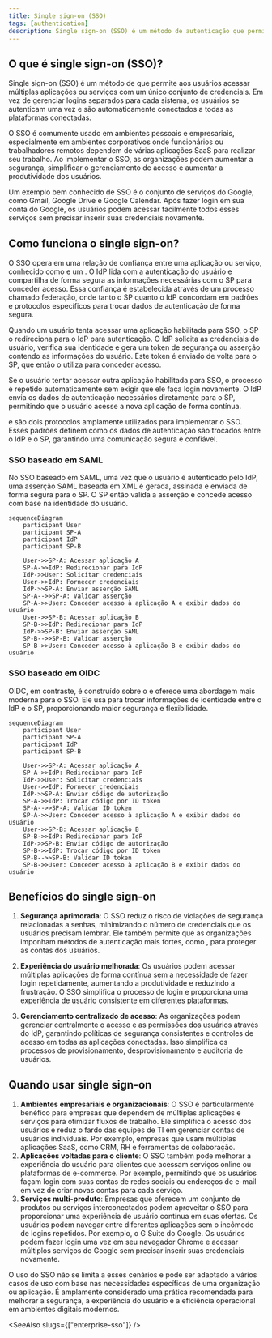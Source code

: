 ```yaml
---
title: Single sign-on (SSO)
tags: [authentication]
description: Single sign-on (SSO) é um método de autenticação que permite aos usuários acessar múltiplos sistemas com um único conjunto de credenciais. Como um componente chave dos sistemas de gerenciamento de identidade e acesso (IAM), o SSO é amplamente utilizado em aplicações e serviços modernos baseados em nuvem, simplificando o acesso do usuário e aumentando a segurança.
---
```


## O que é single sign-on (SSO)?

Single sign-on (SSO) é um método de <Ref slug="authentication" /> que permite aos usuários acessar múltiplas aplicações ou serviços com um único conjunto de credenciais. Em vez de gerenciar logins separados para cada sistema, os usuários se autenticam uma vez e são automaticamente conectados a todas as plataformas conectadas.

O SSO é comumente usado em ambientes pessoais e empresariais, especialmente em ambientes corporativos onde funcionários ou trabalhadores remotos dependem de várias aplicações SaaS para realizar seu trabalho. Ao implementar o SSO, as organizações podem aumentar a segurança, simplificar o gerenciamento de acesso e aumentar a produtividade dos usuários.

Um exemplo bem conhecido de SSO é o conjunto de serviços do Google, como Gmail, Google Drive e Google Calendar. Após fazer login em sua conta do Google, os usuários podem acessar facilmente todos esses serviços sem precisar inserir suas credenciais novamente.

## Como funciona o single sign-on?

O SSO opera em uma relação de confiança entre uma aplicação ou serviço, conhecido como <Ref slug="service-provider" /> e um <Ref slug="identity-provider" />. O IdP lida com a autenticação do usuário e compartilha de forma segura as informações necessárias com o SP para conceder acesso. Essa confiança é estabelecida através de um processo chamado federação, onde tanto o SP quanto o IdP concordam em padrões e protocolos específicos para trocar dados de autenticação de forma segura.

Quando um usuário tenta acessar uma aplicação habilitada para SSO, o SP o redireciona para o IdP para autenticação. O IdP solicita as credenciais do usuário, verifica sua identidade e gera um token de segurança ou asserção contendo as informações do usuário. Este token é enviado de volta para o SP, que então o utiliza para conceder acesso.

Se o usuário tentar acessar outra aplicação habilitada para SSO, o processo é repetido automaticamente sem exigir que ele faça login novamente. O IdP envia os dados de autenticação necessários diretamente para o SP, permitindo que o usuário acesse a nova aplicação de forma contínua.

<Ref slug="saml" /> e <Ref slug="openid-connect" /> são dois protocolos amplamente utilizados para implementar o SSO. Esses padrões definem como os dados de autenticação são trocados entre o IdP e o SP, garantindo uma comunicação segura e confiável.

### SSO baseado em SAML

No SSO baseado em SAML, uma vez que o usuário é autenticado pelo IdP, uma asserção SAML baseada em XML é gerada, assinada e enviada de forma segura para o SP. O SP então valida a asserção e concede acesso com base na identidade do usuário.

```mermaid
sequenceDiagram
    participant User
    participant SP-A
    participant IdP
    participant SP-B

    User->>SP-A: Acessar aplicação A
    SP-A->>IdP: Redirecionar para IdP
    IdP->>User: Solicitar credenciais
    User->>IdP: Fornecer credenciais
    IdP->>SP-A: Enviar asserção SAML
    SP-A-->>SP-A: Validar asserção
    SP-A->>User: Conceder acesso à aplicação A e exibir dados do usuário
    User->>SP-B: Acessar aplicação B
    SP-B->>IdP: Redirecionar para IdP
    IdP->>SP-B: Enviar asserção SAML
    SP-B-->>SP-B: Validar asserção
    SP-B->>User: Conceder acesso à aplicação B e exibir dados do usuário
```

### SSO baseado em OIDC

OIDC, em contraste, é construído sobre o <Ref slug="oauth-2.0" /> e oferece uma abordagem mais moderna para o SSO. Ele usa <Ref slug="jwt" /> para trocar informações de identidade entre o IdP e o SP, proporcionando maior segurança e flexibilidade.

```mermaid
sequenceDiagram
    participant User
    participant SP-A
    participant IdP
    participant SP-B

    User->>SP-A: Acessar aplicação A
    SP-A->>IdP: Redirecionar para IdP
    IdP->>User: Solicitar credenciais
    User->>IdP: Fornecer credenciais
    IdP->>SP-A: Enviar código de autorização
    SP-A->>IdP: Trocar código por ID token
    SP-A-->>SP-A: Validar ID token
    SP-A->>User: Conceder acesso à aplicação A e exibir dados do usuário
    User->>SP-B: Acessar aplicação B
    SP-B->>IdP: Redirecionar para IdP
    IdP->>SP-B: Enviar código de autorização
    SP-B->>IdP: Trocar código por ID token
    SP-B-->>SP-B: Validar ID token
    SP-B->>User: Conceder acesso à aplicação B e exibir dados do usuário
```

## Benefícios do single sign-on

1. **Segurança aprimorada**: O SSO reduz o risco de violações de segurança relacionadas a senhas, minimizando o número de credenciais que os usuários precisam lembrar. Ele também permite que as organizações imponham métodos de autenticação mais fortes, como <Ref slug="mfa" />, para proteger as contas dos usuários.

2. **Experiência do usuário melhorada**: Os usuários podem acessar múltiplas aplicações de forma contínua sem a necessidade de fazer login repetidamente, aumentando a produtividade e reduzindo a frustração. O SSO simplifica o processo de login e proporciona uma experiência de usuário consistente em diferentes plataformas.

3. **Gerenciamento centralizado de acesso**: As organizações podem gerenciar centralmente o acesso e as permissões dos usuários através do IdP, garantindo políticas de segurança consistentes e controles de acesso em todas as aplicações conectadas. Isso simplifica os processos de provisionamento, desprovisionamento e auditoria de usuários.

## Quando usar single sign-on

1. **Ambientes empresariais e organizacionais**: O SSO é particularmente benéfico para empresas que dependem de múltiplas aplicações e serviços para otimizar fluxos de trabalho. Ele simplifica o acesso dos usuários e reduz o fardo das equipes de TI em gerenciar contas de usuários individuais. Por exemplo, empresas que usam múltiplas aplicações SaaS, como CRM, RH e ferramentas de colaboração.
2. **Aplicações voltadas para o cliente**: O SSO também pode melhorar a experiência do usuário para clientes que acessam serviços online ou plataformas de e-commerce. Por exemplo, permitindo que os usuários façam login com suas contas de redes sociais ou endereços de e-mail em vez de criar novas contas para cada serviço.
3. **Serviços multi-produto**: Empresas que oferecem um conjunto de produtos ou serviços interconectados podem aproveitar o SSO para proporcionar uma experiência de usuário contínua em suas ofertas. Os usuários podem navegar entre diferentes aplicações sem o incômodo de logins repetidos. Por exemplo, o G Suite do Google. Os usuários podem fazer login uma vez em seu navegador Chrome e acessar múltiplos serviços do Google sem precisar inserir suas credenciais novamente.

O uso do SSO não se limita a esses cenários e pode ser adaptado a vários casos de uso com base nas necessidades específicas de uma organização ou aplicação. É amplamente considerado uma prática recomendada para melhorar a segurança, a experiência do usuário e a eficiência operacional em ambientes digitais modernos.

<SeeAlso slugs={["enterprise-sso"]} />